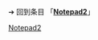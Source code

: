 {{LPR
|article = Notepad2
|latest_release_version = 5.0.26-beta4
|latest_release_date = {{release date|2012|10|28}}
}}<noinclude>

➔ 回到条目 「'''[[Notepad2]]'''」
[[Category:最新預覽版模板|Notepad2]]

</noinclude>